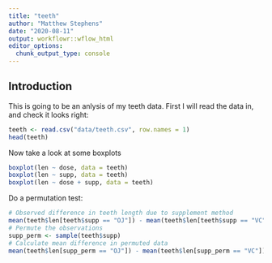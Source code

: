 ```yaml
---
title: "teeth"
author: "Matthew Stephens"
date: "2020-08-11"
output: workflowr::wflow_html
editor_options:
  chunk_output_type: console
---
```


## Introduction

This is going to be an anlysis of my teeth data. First I will
read the data in, and check it looks right:
```r
teeth <- read.csv("data/teeth.csv", row.names = 1)
head(teeth)
```


Now take a look at some boxplots
```r
boxplot(len ~ dose, data = teeth)
boxplot(len ~ supp, data = teeth)
boxplot(len ~ dose + supp, data = teeth)
```

Do a permutation test:

```r
# Observed difference in teeth length due to supplement method
mean(teeth$len[teeth$supp == "OJ"]) - mean(teeth$len[teeth$supp == "VC"])
# Permute the observations
supp_perm <- sample(teeth$supp)
# Calculate mean difference in permuted data
mean(teeth$len[supp_perm == "OJ"]) - mean(teeth$len[supp_perm == "VC"])
```

